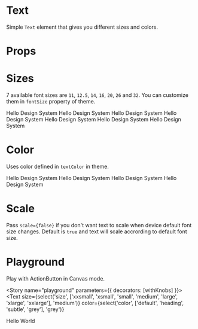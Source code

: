 
<Meta title="Design System|Text" component={Text} />

# Text
Simple `Text` element that gives you different sizes and colors.

# Props

<Props of={Text} />

# Sizes
7 available font sizes are `11`, `12.5`, `14`, `16`, `20`, `26` and `32`. You can customize them in `fontSize` property of theme.

<Preview>
  <Story name="sizes">
    <Stack>
      <Text size="xxlarge">
        Hello Design System
      </Text>
      <Text size="xlarge">
        Hello Design System
      </Text>
      <Text size="large">
        Hello Design System
      </Text>
      <Text size="medium">
        Hello Design System
      </Text>
      <Text size="small">
        Hello Design System
      </Text>
      <Text size="xsmall">
        Hello Design System
      </Text>
      <Text size="xxsmall">
        Hello Design System
      </Text>
    </Stack>
  </Story>
</Preview>

# Color
Uses color defined in `textColor` in theme.

<Preview>
  <Story name="color">
     <Stack>
      <Text color="default">
        Hello Design System
      </Text>
      <Text color="heading">
        Hello Design System
      </Text>
      <Text color="subtle" >
        Hello Design System
      </Text>
      <Text color="grey">
        Hello Design System
      </Text>
    </Stack>
  </Story>
</Preview>

# Scale
Pass `scale={false}` if you don't want text to scale when device default font size changes. Default is `true` and text will scale accrording to default font size.

# Playground

Play with ActionButton in Canvas mode.

<Story name="playground" parameters={{ decorators: [withKnobs] }}>
  <Text
    size={select('size', ['xxsmall', 'xsmall', 'small', 'medium', 'large', 'xlarge', 'xxlarge'], 'medium')}
    color={select('color', ['default', 'heading', 'subtle', 'grey'], 'grey')}
  >
  Hello World
  </Text>
</Story>